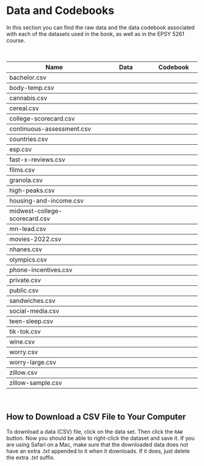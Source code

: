 # Data and Codebooks {-}

In this section you can find the raw data and the data codebook associated with each of the datasets used in the book, as well as in the EPSY 5261 course.


<br />

<table class="table">

<thead>
<tr>
<th style="width:50%;">**Name**</th>
<th style="width:25%;text-align:center;">**Data**</th>
<th style="width:25%;text-align:center;">**Codebook**</th>
</tr>
</thead>


<tbody>

<tr>
<td>bachelor.csv</td>
<td align="center" style="vertical-align:middle;">
    [<span class="fas fa-file-csv" style="font-size: 20px;"></span>](https://raw.githubusercontent.com/zief0002/epsy-5261/main/data/bachelor.csv)
</td>
<td align="center" style="vertical-align:middle;">
    [<span class="fas fa-book-open" style="font-size: 20px;"></span>](https://zief0002.github.io/epsy-5261/codebooks/bachelor.html)
</td>
</tr>


<tr style="border-top:1px solid;">
<td>body-temp.csv</td>
<td align="center" style="vertical-align:middle;">
    [<span class="fas fa-file-csv" style="font-size: 20px;"></span>](https://raw.githubusercontent.com/zief0002/epsy-5261/main/data/body-temp.csv)
</td>
<td align="center" style="vertical-align:middle;">
    [<span class="fas fa-book-open" style="font-size: 20px;"></span>](https://zief0002.github.io/epsy-5261/codebooks/body-temp.html)
</td>
</tr>


<tr style="border-top:1px solid;">
<td>cannabis.csv</td>
<td align="center" style="vertical-align:middle;">
    [<span class="fas fa-file-csv" style="font-size: 20px;"></span>](https://raw.githubusercontent.com/zief0002/epsy-5261/main/data/cannabis.csv)
</td>
<td align="center" style="vertical-align:middle;">
    [<span class="fas fa-book-open" style="font-size: 20px;"></span>](https://zief0002.github.io/epsy-5261/codebooks/cannabis.html)
</td>
</tr>


<tr style="border-top:1px solid;">
<td>cereal.csv</td>
<td align="center" style="vertical-align:middle;">
    [<span class="fas fa-file-csv" style="font-size: 20px;"></span>](https://raw.githubusercontent.com/zief0002/epsy-5261/main/data/cereal.csv)
</td>
<td align="center" style="vertical-align:middle;">
    [<span class="fas fa-book-open" style="font-size: 20px;"></span>](https://zief0002.github.io/epsy-5261/codebooks/cereal.html)
</td>
</tr>


<tr style="border-top:1px solid;">
<td>college-scorecard.csv</td>
<td align="center" style="vertical-align:middle;">
    [<span class="fas fa-file-csv" style="font-size: 20px;"></span>](https://raw.githubusercontent.com/zief0002/epsy-5261/main/data/college-scorecard.csv)
</td>
<td align="center" style="vertical-align:middle;">
    [<span class="fas fa-book-open" style="font-size: 20px;"></span>](https://zief0002.github.io/epsy-5261/codebooks/college-scorecard.html)
</td>
</tr>


<tr style="border-top:1px solid;">
<td>continuous-assessment.csv</td>
<td align="center" style="vertical-align:middle;">
    [<span class="fas fa-file-csv" style="font-size: 20px;"></span>](https://raw.githubusercontent.com/zief0002/epsy-5261/main/data/continuous-assessment.csv)
</td>
<td align="center" style="vertical-align:middle;">
    [<span class="fas fa-book-open" style="font-size: 20px;"></span>](https://zief0002.github.io/epsy-5261/codebooks/continuous-assessment.html)
</td>
</tr>


<tr style="border-top:1px solid;">
<td>countries.csv</td>
<td align="center" style="vertical-align:middle;">
    [<span class="fas fa-file-csv" style="font-size: 20px;"></span>](https://raw.githubusercontent.com/zief0002/epsy-5261/main/data/countries.csv)
</td>
<td align="center" style="vertical-align:middle;">
    [<span class="fas fa-book-open" style="font-size: 20px;"></span>](https://zief0002.github.io/epsy-5261/codebooks/countries.html)
</td>
</tr>


<tr style="border-top:1px solid;">
<td>esp.csv</td>
<td align="center" style="vertical-align:middle;">
    [<span class="fas fa-file-csv" style="font-size: 20px;"></span>](https://raw.githubusercontent.com/zief0002/epsy-5261/main/data/esp.csv)
</td>
<td align="center" style="vertical-align:middle;">
    [<span class="fas fa-book-open" style="font-size: 20px;"></span>](https://zief0002.github.io/epsy-5261/codebooks/esp.html)
</td>
</tr>


<tr style="border-top:1px solid;">
<td>fast-x-reviews.csv</td>
<td align="center" style="vertical-align:middle;">
    [<span class="fas fa-file-csv" style="font-size: 20px;"></span>](https://raw.githubusercontent.com/zief0002/epsy-5261/main/data/fast-x-reviews.csv)
</td>
<td align="center" style="vertical-align:middle;">
    [<span class="fas fa-book-open" style="font-size: 20px;"></span>](https://zief0002.github.io/epsy-5261/codebooks/fast-x-reviews.html)
</td>
</tr>


<tr style="border-top:1px solid;">
<td>films.csv</td>
<td align="center" style="vertical-align:middle;">
    [<span class="fas fa-file-csv" style="font-size: 20px;"></span>](https://raw.githubusercontent.com/zief0002/epsy-5261/main/data/films.csv)
</td>
<td align="center" style="vertical-align:middle;">
    [<span class="fas fa-book-open" style="font-size: 20px;"></span>](https://zief0002.github.io/epsy-5261/codebooks/films.html)
</td>
</tr>


<tr style="border-top:1px solid;">
<td>granola.csv</td>
<td align="center" style="vertical-align:middle;">
    [<span class="fas fa-file-csv" style="font-size: 20px;"></span>](https://raw.githubusercontent.com/zief0002/epsy-5261/main/data/granola.csv)
</td>
<td align="center" style="vertical-align:middle;">
    [<span class="fas fa-book-open" style="font-size: 20px;"></span>](https://zief0002.github.io/epsy-5261/codebooks/granola.html)
</td>


<tr style="border-top:1px solid;">
<td>high-peaks.csv</td>
<td align="center" style="vertical-align:middle;">
    [<span class="fas fa-file-csv" style="font-size: 20px;"></span>](https://raw.githubusercontent.com/zief0002/epsy-5261/main/data/high-peaks.csv)
</td>
<td align="center" style="vertical-align:middle;">
    [<span class="fas fa-book-open" style="font-size: 20px;"></span>](https://zief0002.github.io/epsy-5261/codebooks/high-peaks.html)
</td>
</tr>


<tr style="border-top:1px solid;">
<td>housing-and-income.csv</td>
<td align="center" style="vertical-align:middle;">
    [<span class="fas fa-file-csv" style="font-size: 20px;"></span>](https://raw.githubusercontent.com/zief0002/epsy-5261/main/data/housing-and-income.csv)
</td>
<td align="center" style="vertical-align:middle;">
    [<span class="fas fa-book-open" style="font-size: 20px;"></span>](https://zief0002.github.io/epsy-5261/codebooks/housing-and-income.html)
</td>
</tr>


<tr style="border-top:1px solid;">
<td>midwest-college-scorecard.csv</td>
<td align="center" style="vertical-align:middle;">
    [<span class="fas fa-file-csv" style="font-size: 20px;"></span>](https://raw.githubusercontent.com/zief0002/epsy-5261/main/data/midwest-college-scorecard.csv)
</td>
<td align="center" style="vertical-align:middle;">
    [<span class="fas fa-book-open" style="font-size: 20px;"></span>](https://zief0002.github.io/epsy-5261/codebooks/midwest-college-scorecard.html)
</td>
</tr>


<tr style="border-top:1px solid;">
<td>mn-lead.csv</td>
<td align="center" style="vertical-align:middle;">
    [<span class="fas fa-file-csv" style="font-size: 20px;"></span>](https://raw.githubusercontent.com/zief0002/epsy-5261/main/data/mn-lead.csv)
</td>
<td align="center" style="vertical-align:middle;">
    [<span class="fas fa-book-open" style="font-size: 20px;"></span>](https://zief0002.github.io/epsy-5261/codebooks/mn-lead.html)
</td>
</tr>


<tr style="border-top:1px solid;">
<td>movies-2022.csv</td>
<td align="center" style="vertical-align:middle;">
    [<span class="fas fa-file-csv" style="font-size: 20px;"></span>](https://raw.githubusercontent.com/zief0002/epsy-5261/main/data/movies-2022.csv)
</td>
<td align="center" style="vertical-align:middle;">
    [<span class="fas fa-book-open" style="font-size: 20px;"></span>](https://zief0002.github.io/epsy-5261/codebooks/movies-2022.html)
</td>
</tr>


<tr style="border-top:1px solid;">
<td>nhanes.csv</td>
<td align="center" style="vertical-align:middle;">
    [<span class="fas fa-file-csv" style="font-size: 20px;"></span>](https://raw.githubusercontent.com/zief0002/epsy-5261/main/data/nhanes.csv)
</td>
<td align="center" style="vertical-align:middle;">
    [<span class="fas fa-book-open" style="font-size: 20px;"></span>](https://zief0002.github.io/epsy-5261/codebooks/nhanes.html)
</td>
</tr>


<tr style="border-top:1px solid;">
<td>olympics.csv</td>
<td align="center" style="vertical-align:middle;">
    [<span class="fas fa-file-csv" style="font-size: 20px;"></span>](https://raw.githubusercontent.com/zief0002/epsy-5261/main/data/olympics.csv)
</td>
<td align="center" style="vertical-align:middle;">
    [<span class="fas fa-book-open" style="font-size: 20px;"></span>](https://zief0002.github.io/epsy-5261/codebooks/olympics.html)
</td>
</tr>


<tr style="border-top:1px solid;">
<td>phone-incentives.csv</td>
<td align="center" style="vertical-align:middle;">
    [<span class="fas fa-file-csv" style="font-size: 20px;"></span>](https://raw.githubusercontent.com/zief0002/epsy-5261/main/data/phone-incentives.csv)
</td>
<td align="center" style="vertical-align:middle;">
    [<span class="fas fa-book-open" style="font-size: 20px;"></span>](https://zief0002.github.io/epsy-5261/codebooks/phone-incentives.html)
</td>
</tr>


<tr style="border-top:1px solid;">
<td>private.csv</td>
<td align="center" style="vertical-align:middle;">
    [<span class="fas fa-file-csv" style="font-size: 20px;"></span>](https://raw.githubusercontent.com/zief0002/epsy-5261/main/data/private.csv)
</td>
<td align="center" style="vertical-align:middle;">
    [<span class="fas fa-book-open" style="font-size: 20px;"></span>](https://zief0002.github.io/epsy-5261/codebooks/private.html)
</td>
</tr>


<tr style="border-top:1px solid;">
<td>public.csv</td>
<td align="center" style="vertical-align:middle;">
    [<span class="fas fa-file-csv" style="font-size: 20px;"></span>](https://raw.githubusercontent.com/zief0002/epsy-5261/main/data/public.csv)
</td>
<td align="center" style="vertical-align:middle;">
    [<span class="fas fa-book-open" style="font-size: 20px;"></span>](https://zief0002.github.io/epsy-5261/codebooks/public.html)
</td>
</tr>


<tr style="border-top:1px solid;">
<td>sandwiches.csv</td>
<td align="center" style="vertical-align:middle;">
    [<span class="fas fa-file-csv" style="font-size: 20px;"></span>](https://raw.githubusercontent.com/zief0002/epsy-5261/main/data/sandwiches.csv)
</td>
<td align="center" style="vertical-align:middle;">
    [<span class="fas fa-book-open" style="font-size: 20px;"></span>](https://zief0002.github.io/epsy-5261/codebooks/sandwiches.html)
</td>
</tr>


<tr style="border-top:1px solid;">
<td>social-media.csv</td>
<td align="center" style="vertical-align:middle;">
    [<span class="fas fa-file-csv" style="font-size: 20px;"></span>](https://raw.githubusercontent.com/zief0002/epsy-5261/main/data/social-media.csv)
</td>
<td align="center" style="vertical-align:middle;">
    [<span class="fas fa-book-open" style="font-size: 20px;"></span>](https://zief0002.github.io/epsy-5261/codebooks/social-media.html)
</td>
</tr>


<tr style="border-top:1px solid;">
<td>teen-sleep.csv</td>
<td align="center" style="vertical-align:middle;">
    [<span class="fas fa-file-csv" style="font-size: 20px;"></span>](https://raw.githubusercontent.com/zief0002/epsy-5261/main/data/teen-sleep.csv)
</td>
<td align="center" style="vertical-align:middle;">
    [<span class="fas fa-book-open" style="font-size: 20px;"></span>](https://zief0002.github.io/epsy-5261/codebooks/teen-sleep.html)
</td>
</tr>


<tr style="border-top:1px solid;">
<td>tik-tok.csv</td>
<td align="center" style="vertical-align:middle;">
    [<span class="fas fa-file-csv" style="font-size: 20px;"></span>](https://raw.githubusercontent.com/zief0002/epsy-5261/main/data/tik-tok.csv)
</td>
<td align="center" style="vertical-align:middle;">
    [<span class="fas fa-book-open" style="font-size: 20px;"></span>](https://zief0002.github.io/epsy-5261/codebooks/tik-tok.html)
</td>
</tr>


<tr style="border-top:1px solid;">
<td>wine.csv</td>
<td align="center" style="vertical-align:middle;">
    [<span class="fas fa-file-csv" style="font-size: 20px;"></span>](https://raw.githubusercontent.com/zief0002/epsy-5261/main/data/wine.csv)
</td>
<td align="center" style="vertical-align:middle;">
    [<span class="fas fa-book-open" style="font-size: 20px;"></span>](https://zief0002.github.io/epsy-5261/codebooks/wine.html)
</td>
</tr>


<!-- <tr style="border-top:1px solid;"> -->
<!-- <td>world-life-expectancy.csv</td> -->
<!-- <td align="center" style="vertical-align:middle;"> -->
<!--     [<span class="fas fa-file-csv" style="font-size: 20px;"></span>](https://raw.githubusercontent.com/zief0002/epsy-5261/main/data/world-life-expectancy.csv) -->
<!-- </td> -->
<!-- <td align="center" style="vertical-align:middle;"> -->
<!--     [<span class="fas fa-book-open" style="font-size: 20px;"></span>](https://zief0002.github.io/epsy-5261/codebooks/world-life-expectancy.html) -->
<!-- </td> -->
<!-- </tr> -->


<tr style="border-top:1px solid;">
<td>worry.csv</td>
<td align="center" style="vertical-align:middle;">
    [<span class="fas fa-file-csv" style="font-size: 20px;"></span>](https://raw.githubusercontent.com/zief0002/epsy-5261/main/data/worry.csv)
</td>
<td align="center" style="vertical-align:middle;">
    [<span class="fas fa-book-open" style="font-size: 20px;"></span>](https://zief0002.github.io/epsy-5261/codebooks/worry.html)
</td>
</tr>


<tr style="border-top:1px solid;">
<td>worry-large.csv</td>
<td align="center" style="vertical-align:middle;">
    [<span class="fas fa-file-csv" style="font-size: 20px;"></span>](https://raw.githubusercontent.com/zief0002/epsy-5261/main/data/worry-large.csv)
</td>
<td align="center" style="vertical-align:middle;">
    [<span class="fas fa-book-open" style="font-size: 20px;"></span>](https://zief0002.github.io/epsy-5261/codebooks/worry-large.html)
</td>
</tr>


<tr style="border-top:1px solid;">
<td>zillow.csv</td>
<td align="center" style="vertical-align:middle;">
    [<span class="fas fa-file-csv" style="font-size: 20px;"></span>](https://raw.githubusercontent.com/zief0002/epsy-5261/main/data/zillow.csv)
</td>
<td align="center" style="vertical-align:middle;">
    [<span class="fas fa-book-open" style="font-size: 20px;"></span>](https://zief0002.github.io/epsy-5261/codebooks/zillow.html)
</td>
</tr>


<tr style="border-top:1px solid;">
<td>zillow-sample.csv</td>
<td align="center" style="vertical-align:middle;">
    [<span class="fas fa-file-csv" style="font-size: 20px;"></span>](https://raw.githubusercontent.com/zief0002/epsy-5261/main/data/zillow-sample.csv)
</td>
<td align="center" style="vertical-align:middle;">
    [<span class="fas fa-book-open" style="font-size: 20px;"></span>](https://zief0002.github.io/epsy-5261/codebooks/zillow-sample.html)
</td>
</tr>


</tbody>
</table>

<br />


## How to Download a CSV File to Your Computer

To download a data (CSV) file, click on the data set. Then click the `RAW` button. Now you should be able to right-click the dataset and save it. If you are using Safari on a Mac, make sure that the downloaded data does not have an extra *.txt* appended to it when it downloads. If it does, just delete the extra *.txt* suffix.



<br /><br />
